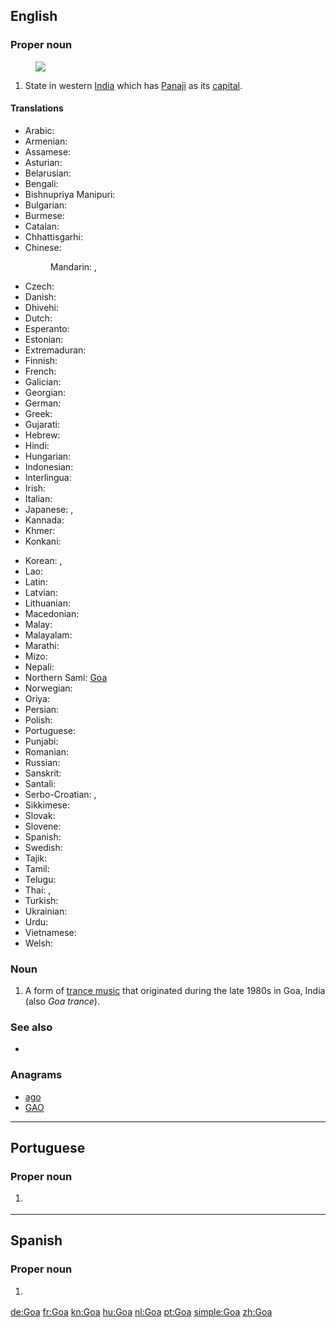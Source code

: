 {{also|goa|Goα}}
==English==
{{wikipedia}}

===Proper noun===
{{en-proper noun}}
[[Image:Goa in India (disputed hatched).svg|thumb|]]

# State in western [[India]] which has [[Panaji]] as its [[capital]].

====Translations====
{{trans-top|state in western India}}
* Arabic: {{t|ar|غْوَا|m|tr=ghwā}}
* Armenian: {{t|hy|Գոա}}
* Assamese: {{t|as|গোৱা|sc=Beng}}
* Asturian: {{t|ast|Goa|f}}
* Belarusian: {{t|be|Гоа|m|tr=Hóa}}
* Bengali: {{t|bn|গোয়া|sc=Beng}}
* Bishnupriya Manipuri: {{t|bpy|গৱা|sc=Beng}}
* Bulgarian: {{t|bg|Гоа|f|tr=Góa}}
* Burmese: {{t-needed|my}}
* Catalan: {{t|ca|Goa}}
* Chhattisgarhi: {{t-needed|hne}}
* Chinese:
*: Mandarin: {{t|cmn|果阿邦|tr=Guǒ'ā-bāng|sc=Hani}}, {{t+|cmn|果阿|tr=Guǒ'ā|sc=Hani}}
* Czech: {{t|cs|Goa}}
* Danish: {{t|da|Goa}}
* Dhivehi: {{t|dv|ގޯވާ|tr=gōvā|sc=Thaa}}
* Dutch: {{t+|nl|Goa}}
* Esperanto: {{t|eo|Goao}}
* Estonian: {{t|et|Goa}}
* Extremaduran: {{t|ext|Goa}}
* Finnish: {{t|fi|Goa}}
* French: {{t+|fr|Goa}}
* Galician: {{t|gl|Goa}}
* Georgian: {{t|ka|გოა}}
* German: {{t+|de|Goa}}
* Greek: {{t+|el|Γκόα}}
* Gujarati: {{t|gu|ગોઆ|tr=goā|sc=Gujr}}
* Hebrew: {{t|he|גואה}}
* Hindi: {{t+|hi|गोआ|tr=go'ā}}
* Hungarian: {{t+|hu|Goa}}
* Indonesian: {{t|id|Goa}}
* Interlingua: {{t|ia|Goa}}
* Irish: {{t|ga|Goa|m}}
* Italian: {{t|it|Goa}}
* Japanese: {{t|ja|ゴア州|tr=Goa-shū}}, {{t|ja|ゴア|tr=Goa}}
* Kannada: {{t+|kn|ಗೋವ|tr=gōva|sc=Knda}}
* Khmer: {{t-needed|km}}
* Konkani: {{t|kok|गोंय}}
{{trans-mid}}
* Korean: {{t|ko|고아 주|tr=Goa ju|sc=Hang}}, {{t+|ko|고아|tr=Goa|sc=Hang}}
* Lao: {{t-needed|lo}}
* Latin: {{t|la|Goa}}
* Latvian: {{t|lv|Goa}}
* Lithuanian: {{t|lt|Goa}}
* Macedonian: {{t|mk|Гоа|f|tr=Góa}}
* Malay: {{t|ms|Goa}}
* Malayalam: {{t|ml|ഗോവ|tr=gōva|sc=Mlym}}
* Marathi: {{t|mr|गोवा|sc=Deva}}
* Mizo: {{t-needed|lus}}
* Nepali: {{t|ne|गोआ|tr=goā|sc=Deva}}
* Northern Sami: [[Goa#Northern Sami|Goa]]
* Norwegian: {{t|no|Goa}}
* Oriya: {{t+|or|ଗୋଆ|tr=gōā|sc=Orya}}
* Persian: {{t+|fa|گوا}}
* Polish: {{t|pl|Goa}}
* Portuguese: {{t+|pt|Goa}}
* Punjabi: {{t|pa|ਗੋਵਾ|tr=govā|sc=Guru}}
* Romanian: {{t|ro|Goa}}
* Russian: {{t|ru|Гоа|m|tr=Góa}}
* Sanskrit: {{t|sa|गोवा|tr=govā}}
* Santali: {{t-needed|sat}}
* Serbo-Croatian: {{t|sh|Гоа|sc=Cyrl}}, {{t|sh|Goa}}
* Sikkimese: {{t-needed|sip}}
* Slovak: {{t|sk|Goa}}
* Slovene: {{t-needed|sl}}
* Spanish: {{t|es|Goa}}
* Swedish: {{t|sv|Goa}}
* Tajik: {{t|tg|Гуа|tr=Gua|sc=Cyrl}}
* Tamil: {{t|ta|கோவா|tr=kōvā}}
* Telugu: {{t+|te|గోవా|tr=gōvā}}
* Thai: {{t|th|รัฐกัว|tr=rát gua}}, {{t|th|กัว|tr=gua|sc=Thai}}
* Turkish: {{t|tr|Goa}}
* Ukrainian: {{t|uk|Гоа|tr=Hóa, Góa}}
* Urdu: {{t|ur|گوا|tr=go'ā}}
* Vietnamese: {{t|vi|Goa}}
* Welsh: {{t|cy|Goa}}
{{trans-bottom}}

===Noun===
{{en-noun|-}}

# {{context|music|lang=en}} A form of [[trance music]] that originated during the late 1980s in Goa, India (also ''Goa trance'').

===See also===
* {{list:states of India/en}}

===Anagrams===
* [[ago#English|ago]]
* [[GAO#English|GAO]]

----

==Portuguese==

===Proper noun===
{{pt-proper noun|f}}

# {{l|en|Goa}} {{gloss|state in western India}}

----

==Spanish==
{{wikipedia|lang=es}}

===Proper noun===
{{es-proper noun}}

# {{l|en|Goa}} {{gloss|state in western India}}

[[de:Goa]]
[[fr:Goa]]
[[kn:Goa]]
[[hu:Goa]]
[[nl:Goa]]
[[pt:Goa]]
[[simple:Goa]]
[[zh:Goa]]